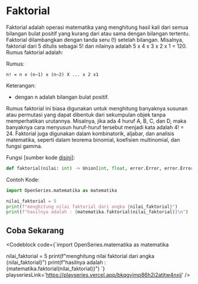 
# Faktorial

Faktorial adalah operasi matematika yang menghitung hasil kali dari semua bilangan bulat positif yang kurang dari atau sama dengan bilangan tertentu. Faktorial dilambangkan dengan tanda seru (!) setelah bilangan. Misalnya, faktorial dari 5 ditulis sebagai 5! dan nilainya adalah 5 x 4 x 3 x 2 x 1 = 120. Rumus faktorial adalah:

Rumus:

```
n! = n x (n—1) x (n—2) X ... x 2 x1
```

Keterangan:

-   dengan n adalah bilangan bulat positif.

Rumus faktorial ini biasa digunakan untuk menghitung banyaknya susunan atau permutasi yang dapat dibentuk dari sekumpulan objek tanpa memperhatikan urutannya. Misalnya, jika ada 4 huruf A, B, C, dan D, maka banyaknya cara menyusun huruf-huruf tersebut menjadi kata adalah 4! = 24. Faktorial juga digunakan dalam kombinatorik, aljabar, dan analisis matematika, seperti dalam teorema binomial, koefisien multinomial, dan fungsi gamma.

Fungsi [sumber kode [disini](https://github.com/bellshade/OpenSeries/blob/8766497be42a76a175a94a84cc5609c94c015c61/OpenSeries/matematika.py#L200)]:

```python
def faktorial(nilai: int) -> Union[int, float, error.Error, error.ErrorTipeData]:
```

Contoh Kode:

```python
import OpenSeries.matematika as matematika

nilai_faktorial = 5
print(f"menghitung nilai faktorial dari angka {nilai_faktorial}")
print(f"hasilnya adalah : {matematika.faktorial(nilai_faktorial)}\n")
```

## Coba Sekarang

<Codeblock code={`import OpenSeries.matematika as matematika

nilai_faktorial = 5
print(f"menghitung nilai faktorial dari angka {nilai_faktorial}")
print(f"hasilnya adalah : {matematika.faktorial(nilai_faktorial)}")
`} playseriesLink='https://playseries.vercel.app/bkqgvjmp86h2i2atjtw4nxjj' />
